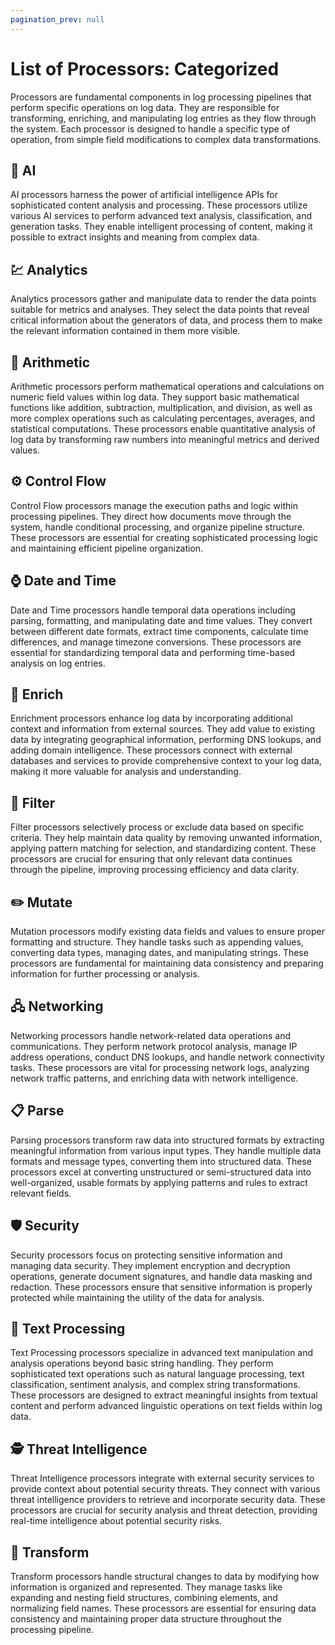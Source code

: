 ```yaml
---
pagination_prev: null
---
```


# List of Processors: Categorized

Processors are fundamental components in log processing pipelines that perform specific operations on log data. They are responsible for transforming, enriching, and manipulating log entries as they flow through the system. Each processor is designed to handle a specific type of operation, from simple field modifications to complex data transformations.

## 🧠 AI

AI processors harness the power of artificial intelligence APIs for sophisticated content analysis and processing. These processors utilize various AI services to perform advanced text analysis, classification, and generation tasks. They enable intelligent processing of content, making it possible to extract insights and meaning from complex data.

<DocCardList category="AI" />

## :chart: Analytics

Analytics processors gather and manipulate data to render the data points suitable for metrics and analyses. They select the data points that reveal critical information about the generators of data, and process them to make the relevant information contained in them more visible.

<DocCardList category="Analytics" />

## :abacus: Arithmetic

Arithmetic processors perform mathematical operations and calculations on numeric field values within log data. They support basic mathematical functions like addition, subtraction, multiplication, and division, as well as more complex operations such as calculating percentages, averages, and statistical computations. These processors enable quantitative analysis of log data by transforming raw numbers into meaningful metrics and derived values.

<DocCardList category="Arithmetic" />

## ⚙️ Control Flow

Control Flow processors manage the execution paths and logic within processing pipelines. They direct how documents move through the system, handle conditional processing, and organize pipeline structure. These processors are essential for creating sophisticated processing logic and maintaining efficient pipeline organization.

<DocCardList category="Control Flow" />

## :watch: Date and Time

Date and Time processors handle temporal data operations including parsing, formatting, and manipulating date and time values. They convert between different date formats, extract time components, calculate time differences, and manage timezone conversions. These processors are essential for standardizing temporal data and performing time-based analysis on log entries.

<DocCardList category="Date and Time" />

## 💠 Enrich

Enrichment processors enhance log data by incorporating additional context and information from external sources. They add value to existing data by integrating geographical information, performing DNS lookups, and adding domain intelligence. These processors connect with external databases and services to provide comprehensive context to your log data, making it more valuable for analysis and understanding.

<DocCardList category="Enrich" />

## 🎯 Filter

Filter processors selectively process or exclude data based on specific criteria. They help maintain data quality by removing unwanted information, applying pattern matching for selection, and standardizing content. These processors are crucial for ensuring that only relevant data continues through the pipeline, improving processing efficiency and data clarity.

<DocCardList category="Filter" />

## ✏️ Mutate

Mutation processors modify existing data fields and values to ensure proper formatting and structure. They handle tasks such as appending values, converting data types, managing dates, and manipulating strings. These processors are fundamental for maintaining data consistency and preparing information for further processing or analysis.

<DocCardList category="Mutate" />

## 🖧 Networking

Networking processors handle network-related data operations and communications. They perform network protocol analysis, manage IP address operations, conduct DNS lookups, and handle network connectivity tasks. These processors are vital for processing network logs, analyzing network traffic patterns, and enriching data with network intelligence.

<DocCardList category="Networking" />

## 📋 Parse

Parsing processors transform raw data into structured formats by extracting meaningful information from various input types. They handle multiple data formats and message types, converting them into structured data. These processors excel at converting unstructured or semi-structured data into well-organized, usable formats by applying patterns and rules to extract relevant fields.

<DocCardList category="Parse" />

## 🛡️ Security

Security processors focus on protecting sensitive information and managing data security. They implement encryption and decryption operations, generate document signatures, and handle data masking and redaction. These processors ensure that sensitive information is properly protected while maintaining the utility of the data for analysis.

<DocCardList category="Security" />

## 📝 Text Processing

Text Processing processors specialize in advanced text manipulation and analysis operations beyond basic string handling. They perform sophisticated text operations such as natural language processing, text classification, sentiment analysis, and complex string transformations. These processors are designed to extract meaningful insights from textual content and perform advanced linguistic operations on text fields within log data.

<DocCardList category="Text Processing" />

## 🕵️ Threat Intelligence

Threat Intelligence processors integrate with external security services to provide context about potential security threats. They connect with various threat intelligence providers to retrieve and incorporate security data. These processors are crucial for security analysis and threat detection, providing real-time intelligence about potential security risks.

<DocCardList category="Threat Intelligence" />

## 🔄 Transform

Transform processors handle structural changes to data by modifying how information is organized and represented. They manage tasks like expanding and nesting field structures, combining elements, and normalizing field names. These processors are essential for ensuring data consistency and maintaining proper data structure throughout the processing pipeline.

<DocCardList category="Transform" />

